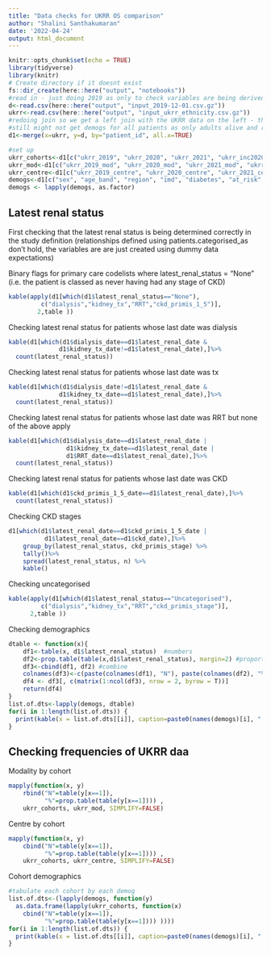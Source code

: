 ```yaml
---
title: "Data checks for UKRR OS comparison"
author: "Shalini Santhakumaran"
date: '2022-04-24'
output: html_document
---
```


```r
knitr::opts_chunk$set(echo = TRUE)
library(tidyverse)
library(knitr)
# Create directory if it doesnt exist
fs::dir_create(here::here("output", "notebooks"))
#read in - just doing 2019 as only to check variables are being derived correctly
d<-read.csv(here::here("output", "input_2019-12-01.csv.gz"))
ukrr<-read.csv(here::here("output", "input_ukrr_ethnicity.csv.gz"))
#redoing join so we get a left join with the UKRR data on the left - the cohort joiner has the monthly file on the left
#still might not get demogs for all patients as only adults alive and registered at start of December 2019
d1<-merge(x=ukrr, y=d, by="patient_id", all.x=TRUE)

#set up
ukrr_cohorts<-d1[c("ukrr_2019", "ukrr_2020", "ukrr_2021", "ukrr_inc2020")]
ukrr_mod<-d1[c("ukrr_2019_mod", "ukrr_2020_mod", "ukrr_2021_mod", "ukrr_inc2020_mod")]
ukrr_centre<-d1[c("ukrr_2019_centre", "ukrr_2020_centre", "ukrr_2021_centre", "ukrr_inc2020_centre")]
demogs<-d1[c("sex", "age_band", "region", "imd", "diabetes", "at_risk", "hypertension")]
demogs <- lapply(demogs, as.factor)
```
## Latest renal status

First checking that the latest renal status is being determined correctly in the study definition (relationships defined using patients.categorised_as don't hold, the variables are are just created using dummy data expectations)

Binary flags for primary care codelists where latest_renal_status = "None" (i.e. the patient is classed as never having had any stage of CKD)
```r
kable(apply(d1[which(d1$latest_renal_status=="None"),
         c("dialysis","kidney_tx","RRT","ckd_primis_1_5")],
        2,table ))
```

Checking latest renal status for patients whose last date was dialysis
```r
kable(d1[which(d1$dialysis_date==d1$latest_renal_date & 
              d1$kidney_tx_date!=d1$latest_renal_date),]%>%
  count(latest_renal_status))
```
Checking latest renal status for patients whose last date was tx
```r
kable(d1[which(d1$dialysis_date!=d1$latest_renal_date & 
              d1$kidney_tx_date==d1$latest_renal_date),]%>%
  count(latest_renal_status))
```
Checking latest renal status for patients whose last date was RRT but none of the above apply
```r
kable(d1[which(d1$dialysis_date==d1$latest_renal_date |
                d1$kidney_tx_date==d1$latest_renal_date |
                d1$RRT_date==d1$latest_renal_date),]%>%
  count(latest_renal_status))
```
Checking latest renal status for patients whose last date was CKD
```r
kable(d1[which(d1$ckd_primis_1_5_date==d1$latest_renal_date),]%>%
  count(latest_renal_status))
```
Checking CKD stages
```r
d1[which(d1$latest_renal_date==d1$ckd_primis_1_5_date |
          d1$latest_renal_date==d1$ckd_date),]%>%
    group_by(latest_renal_status, ckd_primis_stage) %>%
    tally()%>%
    spread(latest_renal_status, n) %>%
    kable()
```
Checking uncategorised
```r
kable(apply(d1[which(d1$latest_renal_status=="Uncategorised"),
         c("dialysis","kidney_tx","RRT","ckd_primis_stage")],
      2,table ))
```
Checking demographics
```r
dtable <- function(x){
    df1<-table(x, d1$latest_renal_status)  #numbers
    df2<-prop.table(table(x,d1$latest_renal_status), margin=2) #proportions
    df3<-cbind(df1, df2) #combine
    colnames(df3)<-c(paste(colnames(df1), "N"), paste(colnames(df2), "%")) #name columns
    df4 <- df3[, c(matrix(1:ncol(df3), nrow = 2, byrow = T))]  
    return(df4)
}
list.of.dts<-lapply(demogs, dtable)
for(i in 1:length(list.of.dts)) {
  print(kable(x = list.of.dts[[i]], caption=paste0(names(demogs)[i], " by latest renal status")))
}
```


## Checking frequencies of UKRR daa
Modality by cohort
```r
mapply(function(x, y) 
    rbind("N"=table(y[x==1]),
          "%"=prop.table(table(y[x==1]))) , 
    ukrr_cohorts, ukrr_mod, SIMPLIFY=FALSE)
```
Centre by cohort
```r
mapply(function(x, y) 
    cbind("N"=table(y[x==1]),
          "%"=prop.table(table(y[x==1]))) , 
    ukrr_cohorts, ukrr_centre, SIMPLIFY=FALSE)
```
Cohort demographics
```r
#tabulate each cohort by each demog
list.of.dts<-(lapply(demogs, function(y) 
  as.data.frame(lapply(ukrr_cohorts, function(x) 
    cbind("N"=table(y[x==1]),
          "%"=prop.table(table(y[x==1]))) ))))
for(i in 1:length(list.of.dts)) {
  print(kable(x = list.of.dts[[i]], caption=paste0(names(demogs)[i], " by UKRR cohort")))
}
```
